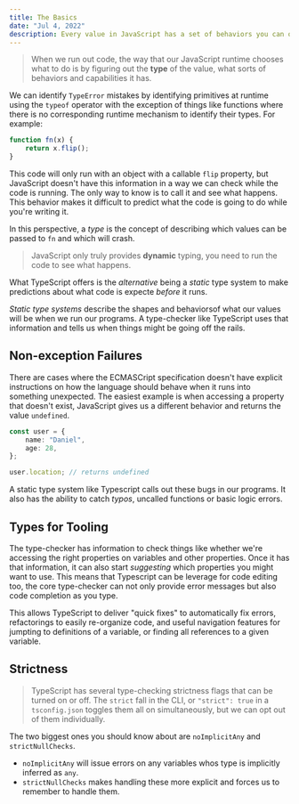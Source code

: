 ```yaml
---
title: The Basics
date: "Jul 4, 2022"
description: Every value in JavaScript has a set of behaviors you can observe from running different operations...
---
```


> When we run out code, the way that our JavaScript runtime chooses what to do is by figuring out the **type** of the value, what sorts of behaviors and capabilities it has.

We can identify `TypeError` mistakes by identifying primitives at runtime using the `typeof` operator with the exception of things like functions where there is no corresponding runtime mechanism to identify their types. For example:

```TypeScript withLineNumbers
function fn(x) {
    return x.flip();
}
```

This code will only run with an object with a callable `flip` property, but JavaScript doesn't have this information in a way we can check while the code is running. The only way to know is to call it and see what happens. This behavior makes it difficult to predict what the code is going to do while you're writing it.

In this perspective, a _type_ is the concept of describing which values can be passed to `fn` and which will crash.

> JavaScript only truly provides **dynamic** typing, you need to run the code to see what happens.

What TypeScript offers is the _alternative_ being a _static_ type system to make predictions about what code is expecte _before_ it runs.

_Static type systems_ describe the shapes and behaviorsof what our values will be when we run our programs. A type-checker like TypeScript uses that information and tells us when things might be going off the rails.

## Non-exception Failures

There are cases where the ECMASCript specification doesn't have explicit instructions on how the language should behave when it runs into something unexpected. The easiest example is when accessing a property that doesn't exist, JavaScript gives us a different behavior and returns the value `undefined`.

```TypeScript withLineNumbers
const user = {
    name: "Daniel",
    age: 28,
};

user.location; // returns undefined
```

A static type system like Typescript calls out these bugs in our programs. It also has the ability to catch _typos_, uncalled functions or basic logic errors.

## Types for Tooling

The type-checker has information to check things like whether we're accessing the right properties on variables and other properties. Once it has that information, it can also start _suggesting_ which properties you might want to use. This means that Typescript can be leverage for code editing too, the core type-checker can not only provide error messages but also code completion as you type.

This allows TypeScript to deliver "quick fixes" to automatically fix errors, refactorings to easily re-organize code, and useful navigation features for jumpting to definitions of a variable, or finding all references to a given variable.

## Strictness

> TypeScript has several type-checking strictness flags that can be turned on or off. The `strict` fall in the CLI, or `"strict": true` in a `tsconfig.json` toggles them all on simultaneously, but we can opt out of them individually.

The two biggest ones you should know about are `noImplicitAny` and `strictNullChecks`.

-   `noImplicitAny` will issue errors on any variables whos type is implicitly inferred as `any`.
-   `strictNullChecks` makes handling these more explicit and forces us to remember to handle them.
